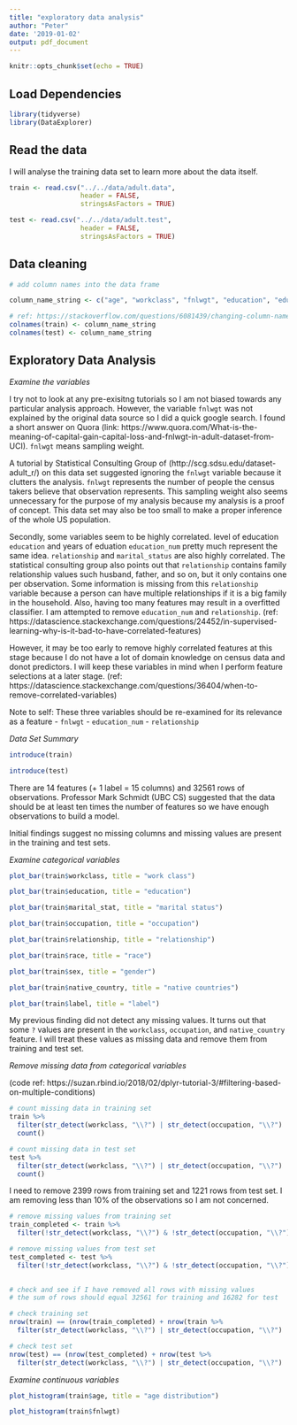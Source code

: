 ```yaml
---
title: "exploratory data analysis"
author: "Peter"
date: '2019-01-02'
output: pdf_document
---
```


```r
knitr::opts_chunk$set(echo = TRUE)
```

## Load Dependencies

```r

library(tidyverse)
library(DataExplorer)
```


## Read the data

I will analyse the training data set to learn more about the data itself.

```r

train <- read.csv("../../data/adult.data", 
                  header = FALSE,
                  stringsAsFactors = TRUE)

test <- read.csv("../../data/adult.test", 
                  header = FALSE,
                  stringsAsFactors = TRUE)
```

## Data cleaning

```r

# add column names into the data frame

column_name_string <- c("age", "workclass", "fnlwgt", "education", "education_num", "marital_stat", "occupation", "relationship", "race", "sex", "capital_gain", "capital_loss", "hr_per_wk", "native_country", "label")

# ref: https://stackoverflow.com/questions/6081439/changing-column-names-of-a-data-frame
colnames(train) <- column_name_string
colnames(test) <- column_name_string
```

## Exploratory Data Analysis

*Examine the variables*

I try not to look at any pre-exisitng tutorials so I am not biased towards any particular analysis approach. However, the variable `fnlwgt` was not explained by the original data source so I did a quick google search. I found a short answer on Quora (link: https://www.quora.com/What-is-the-meaning-of-capital-gain-capital-loss-and-fnlwgt-in-adult-dataset-from-UCI). `fnlwgt` means sampling weight. 

A tutorial by Statistical Consulting Group of (http://scg.sdsu.edu/dataset-adult_r/) on this data set suggested ignoring the `fnlwgt` variable because it clutters the analysis. `fnlwgt` represents the number of people the census takers believe that observation represents. This sampling weight also seems unnecessary for the purpose of my analysis because my analysis is a proof of concept. This data set may also be too small to make a proper inference of the whole US population. 

Secondly, some variables seem to be highly correlated. level of education `education` and years of eduation `education_num` pretty much represent the same idea. `relationship` and `marital_status` are also highly correlated. The statistical consulting group also points out that `relationship` contains family relationship values such husband, father, and so on, but it only contains one per observation. Some information is missing from this `relationship` variable because a person can have multiple relationships if it is a big family in the household. Also, having too many features may result in a overfitted classifier. I am attempted to remove `education_num` and `relationship`. (ref: https://datascience.stackexchange.com/questions/24452/in-supervised-learning-why-is-it-bad-to-have-correlated-features)

However, it may be too early to remove highly correlated features at this stage because I do not have a lot of domain knowledge on census data and donot predictors. I will keep these variables in mind when I perform feature selections at a later stage. (ref: https://datascience.stackexchange.com/questions/36404/when-to-remove-correlated-variables) 

Note to self: These three variables should be re-examined for its relevance as a feature 
- `fnlwgt` 
- `education_num`
- `relationship` 

*Data Set Summary*

```r

introduce(train)


```


```r

introduce(test)

```


There are 14 features (+ 1 label = 15 columns) and 32561 rows of observations. Professor Mark Schmidt (UBC CS) suggested that the data should be at least ten times the number of features so we have enough observations to build a model. 

Initial findings suggest no missing columns and missing values are present in the training and test sets. 

*Examine categorical variables*

```r

plot_bar(train$workclass, title = "work class")

```

```r

plot_bar(train$education, title = "education")

```


```r

plot_bar(train$marital_stat, title = "marital status")

```


```r

plot_bar(train$occupation, title = "occupation")

```

```r

plot_bar(train$relationship, title = "relationship")

```


```r

plot_bar(train$race, title = "race")

```

```r

plot_bar(train$sex, title = "gender")

```


```r

plot_bar(train$native_country, title = "native countries")

```


```r

plot_bar(train$label, title = "label")

```


My previous finding did not detect any missing values. It turns out that some `?` values are present in the `workclass`, `occupation`, and `native_country` feature. I will treat these values as missing data and remove them from training and test set.

*Remove missing data from categorical variables*

(code ref: https://suzan.rbind.io/2018/02/dplyr-tutorial-3/#filtering-based-on-multiple-conditions)

```r

# count missing data in training set
train %>% 
  filter(str_detect(workclass, "\\?") | str_detect(occupation, "\\?") | str_detect(native_country, "\\?")) %>% 
  count()


```

```r

# count missing data in test set
test %>% 
  filter(str_detect(workclass, "\\?") | str_detect(occupation, "\\?") | str_detect(native_country, "\\?")) %>% 
  count()
```

I need to remove 2399 rows from training set and 1221 rows from test set. I am removing less than 10% of the observations so I am not concerned.

```r

# remove missing values from training set
train_completed <- train %>% 
  filter(!str_detect(workclass, "\\?") & !str_detect(occupation, "\\?") & !str_detect(native_country, "\\?"))

# remove missing values from test set
test_completed <- test %>% 
  filter(!str_detect(workclass, "\\?") & !str_detect(occupation, "\\?") & !str_detect(native_country, "\\?"))
  
```

```r

# check and see if I have removed all rows with missing values
# the sum of rows should equal 32561 for training and 16282 for test

# check training set
nrow(train) == (nrow(train_completed) + nrow(train %>% 
  filter(str_detect(workclass, "\\?") | str_detect(occupation, "\\?") | str_detect(native_country, "\\?"))))

```

```r

# check test set
nrow(test) == (nrow(test_completed) + nrow(test %>% 
  filter(str_detect(workclass, "\\?") | str_detect(occupation, "\\?") | str_detect(native_country, "\\?"))))

```

*Examine continuous variables*

```r

plot_histogram(train$age, title = "age distribution") 

```

```r

plot_histogram(train$fnlwgt)

```

